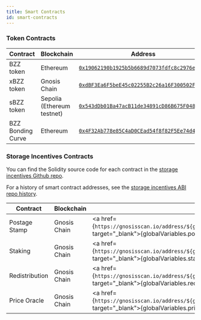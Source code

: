 ```yaml
---
title: Smart Contracts
id: smart-contracts
---
```


### Token Contracts
|Contract|Blockchain | Address             | 
| ---------------------- | ------------------------------- |--------- |
|BZZ token| Ethereum          | [`0x19062190b1925b5b6689d7073fdfc8c2976ef8cb`](https://ethplorer.io/address/0x19062190b1925b5b6689d7073fdfc8c2976ef8cb)                |
|xBZZ token | Gnosis Chain    | [`0xdBF3Ea6F5beE45c02255B2c26a16F300502F68da`](https://gnosisscan.io/token/0xdbf3ea6f5bee45c02255b2c26a16f300502f68da) |
|sBZZ token| Sepolia (Ethereum testnet) | [`0x543dDb01Ba47acB11de34891cD86B675F04840db`](https://sepolia.etherscan.io/address/0x543dDb01Ba47acB11de34891cD86B675F04840db)         |
|BZZ Bonding Curve| Ethereum|[`0x4F32Ab778e85C4aD0CEad54f8f82F5Ee74d46904`](https://etherscan.io/address/0x4F32Ab778e85C4aD0CEad54f8f82F5Ee74d46904)|[`0x4F32Ab778e85C4aD0CEad54f8f82F5Ee74d46904`](https://etherscan.io/address/0x4F32Ab778e85C4aD0CEad54f8f82F5Ee74d46904)|

### Storage Incentives Contracts

You can find the Solidity source code for each contract in the [storage incentives Github repo](https://github.com/ethersphere/storage-incentives 
). 

For a history of smart contract addresses, see the [storage incentives ABI repo history](https://github.com/ethersphere/go-storage-incentives-abi/commits/master/abi/abi_mainnet.go).

| Contract        | Blockchain   | Address                                                                                                        |
| --------------- | ------------ | -------------------------------------------------------------------------------------------------------------- |
| Postage Stamp   | Gnosis Chain | <a href={`https://gnosisscan.io/address/${globalVariables.postageStampContract}#code`} target="_blank">{globalVariables.postageStampContract}</a> |
| Staking         | Gnosis Chain | <a href={`https://gnosisscan.io/address/${globalVariables.stakingContract}#code`} target="_blank">{globalVariables.stakingContract}</a> |
| Redistribution  | Gnosis Chain | <a href={`https://gnosisscan.io/address/${globalVariables.redistributionContract}#code`} target="_blank">{globalVariables.redistributionContract}</a> |
| Price Oracle    | Gnosis Chain | <a href={`https://gnosisscan.io/address/${globalVariables.priceOracleContract}#code`} target="_blank">{globalVariables.priceOracleContract}</a> |
